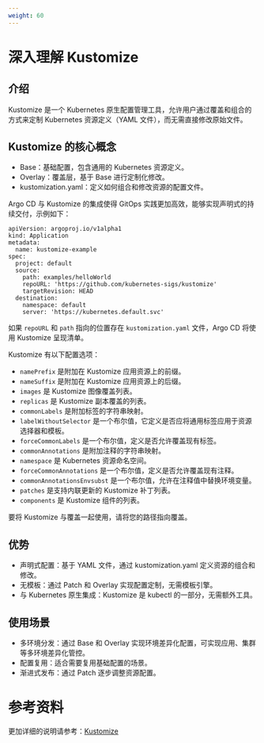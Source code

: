 ```yaml
---
weight: 60
---
```


# 深入理解 Kustomize

## 介绍

Kustomize 是一个 Kubernetes 原生配置管理工具，允许用户通过覆盖和组合的方式来定制 Kubernetes 资源定义（YAML 文件），而无需直接修改原始文件。

## Kustomize 的核心概念

- Base：基础配置，包含通用的 Kubernetes 资源定义。
- Overlay：覆盖层，基于 Base 进行定制化修改。
- kustomization.yaml：定义如何组合和修改资源的配置文件。

Argo CD 与 Kustomize 的集成使得 GitOps 实践更加高效，能够实现声明式的持续交付，示例如下：

```
apiVersion: argoproj.io/v1alpha1
kind: Application
metadata:
  name: kustomize-example
spec:
  project: default
  source:
    path: examples/helloWorld
    repoURL: 'https://github.com/kubernetes-sigs/kustomize'
    targetRevision: HEAD
  destination:
    namespace: default
    server: 'https://kubernetes.default.svc'
```

如果 `repoURL` 和 `path` 指向的位置存在 `kustomization.yaml` 文件，Argo CD 将使用 Kustomize 呈现清单。

Kustomize 有以下配置选项：

- `namePrefix` 是附加在 Kustomize 应用资源上的前缀。
- `nameSuffix` 是附加在 Kustomize 应用资源上的后缀。
- `images` 是 Kustomize 图像覆盖列表。
- `replicas` 是 Kustomize 副本覆盖的列表。
- `commonLabels` 是附加标签的字符串映射。
- `labelWithoutSelector` 是一个布尔值，它定义是否应将通用标签应用于资源选择器和模板。
- `forceCommonLabels` 是一个布尔值，定义是否允许覆盖现有标签。
- `commonAnnotations` 是附加注释的字符串映射。
- `namespace` 是 Kubernetes 资源命名空间。
- `forceCommonAnnotations` 是一个布尔值，定义是否允许覆盖现有注释。
- `commonAnnotationsEnvsubst` 是一个布尔值，允许在注释值中替换环境变量。
- `patches` 是支持内联更新的 Kustomize 补丁列表。
- `components` 是 Kustomize 组件的列表。

要将 Kustomize 与覆盖一起使用，请将您的路径指向覆盖。

## 优势

- 声明式配置：基于 YAML 文件，通过 kustomization.yaml 定义资源的组合和修改。
- 无模板：通过 Patch 和 Overlay 实现配置定制，无需模板引擎。
- 与 Kubernetes 原生集成：Kustomize 是 kubectl 的一部分，无需额外工具。

## 使用场景

- 多环境分发：通过 Base 和 Overlay 实现环境差异化配置，可实现应用、集群等多环境差异化管控。
- 配置复用：适合需要复用基础配置的场景。
- 渐进式发布：通过 Patch 逐步调整资源配置。

# 参考资料
更加详细的说明请参考：[Kustomize](https://argo-cd.readthedocs.io/en/stable/user-guide/kustomize/)
